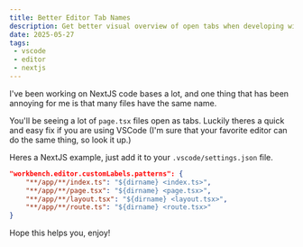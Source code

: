 ```yaml
---
title: Better Editor Tab Names
description: Get better visual overview of open tabs when developing with VS Code
date: 2025-05-27
tags:
 - vscode
 - editor
 - nextjs
---
```


I've been working on NextJS code bases a lot, and one thing that has been annoying for me is that many files have the same name.

You'll be seeing a lot of `page.tsx` files open as tabs. Luckily theres a quick and easy fix if you are using VSCode (I'm sure that your favorite editor can do the same thing, so look it up.)

Heres a NextJS example, just add it to your `.vscode/settings.json` file.

```json
"workbench.editor.customLabels.patterns": {
	"**/app/**/index.ts": "${dirname} <index.ts>",
	"**/app/**/page.tsx": "${dirname} <page.tsx>",
	"**/app/**/layout.tsx": "${dirname} <layout.tsx>",
	"**/app/**/route.ts": "${dirname} <route.tsx>"
}
```

Hope this helps you, enjoy!
